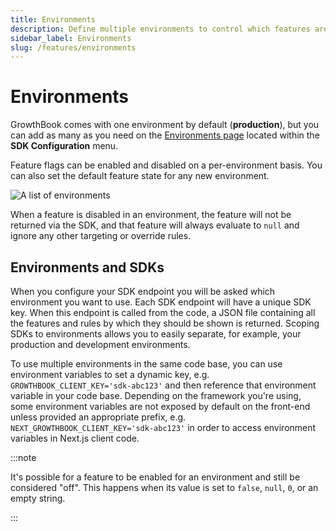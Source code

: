 ```yaml
---
title: Environments
description: Define multiple environments to control which features are enabled in each.
sidebar_label: Environments
slug: /features/environments
---
```


# Environments

GrowthBook comes with one environment by default (**production**), but you can add as many as you need on the
[Environments page](https://app.growthbook.io/environments) located within the **SDK Configuration** menu.

Feature flags can be enabled and disabled on a per-environment basis. You can also set the default feature state for any new environment.

![A list of environments](/images/features/feature-environments-1.png)

When a feature is disabled in an environment, the feature will not be returned via the SDK, and that feature will always
evaluate to `null` and ignore any other targeting or override rules.

## Environments and SDKs

When you configure your SDK endpoint you will be asked which environment you want to use. Each SDK endpoint will have a
unique SDK key. When this endpoint is called from the code, a JSON file containing all the features and rules by which
they should be shown is returned. Scoping SDKs to environments allows you to easily separate, for example, your
production and development environments.

To use multiple environments in the same code base, you can use environment variables to set a dynamic key,
e.g. `GROWTHBOOK_CLIENT_KEY='sdk-abc123'` and then reference that environment variable in your code base. Depending on
the framework you're using, some environment variables are not exposed by default on the front-end unless provided an
appropriate prefix, e.g. `NEXT_GROWTHBOOK_CLIENT_KEY='sdk-abc123'` in order to access environment variables in Next.js
client code.

:::note

It's possible for a feature to be enabled for an environment and still be considered "off". This happens when its value is set to `false`, `null`, `0`, or an empty string.

:::
